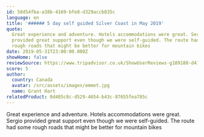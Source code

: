```yaml
---
id: 58d54fba-a38b-4169-bfe8-d329accb835c
language: en
title: '###### 5 day self guided Silver Coast in May 2019'
quote:
  Great experience and adventure. Hotels accommodations were great. Sergio
  provided great support even though we were self-guided. The route had some
  rough roads that might be better for mountain bikes
date: 2019-05-31T23:00:00.000Z
showHome: false
reviewSource: https://www.tripadvisor.co.uk/ShowUserReviews-g189180-d4105907-r685824432-Top_Bike_tours_Portugal-Porto_Porto_District_Northern_Portugal.html
score: 5
author:
  country: Canada
  avatar: /src/assets/images/emmet.jpg
  name: Grant Hart
relatedProduct: 0d485c8c-d529-4654-b43c-87655fea785c
---
```


Great experience and adventure. Hotels accommodations were great. Sergio
provided great support even though we were self-guided. The route had some rough
roads that might be better for mountain bikes
